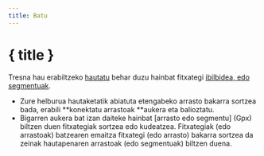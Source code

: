 ```yaml
---
title: Batu
---
```


<script>
</script>

# <Group size="24" class="inline-block" style="margin-bottom: 5px" /> { title }

Tresna hau erabiltzeko [hautatu](../files-and-stats) behar duzu hainbat fitxategi [ibilbidea, edo segmentuak](../gpx).

- Zure helburua hautaketatik abiatuta etengabeko arrasto bakarra sortzea bada, erabili **konektatu arrastoak **aukera eta balioztatu.
- Bigarren aukera bat izan daiteke hainbat [arrasto edo segmentu] (Gpx) biltzen duen fitxategiak sortzea edo kudeatzea.
  Fitxategiak (edo arrastoak) batzearen emaitza fitxategi (edo arrasto) bakarra sortzea da zeinak hautapenaren arrastoak (edo segmentuak) biltzen duena.

<div class="flex flex-row justify-center">
    <Merge class="text-foreground p-3 border rounded-md shadow-lg" />
</div>
